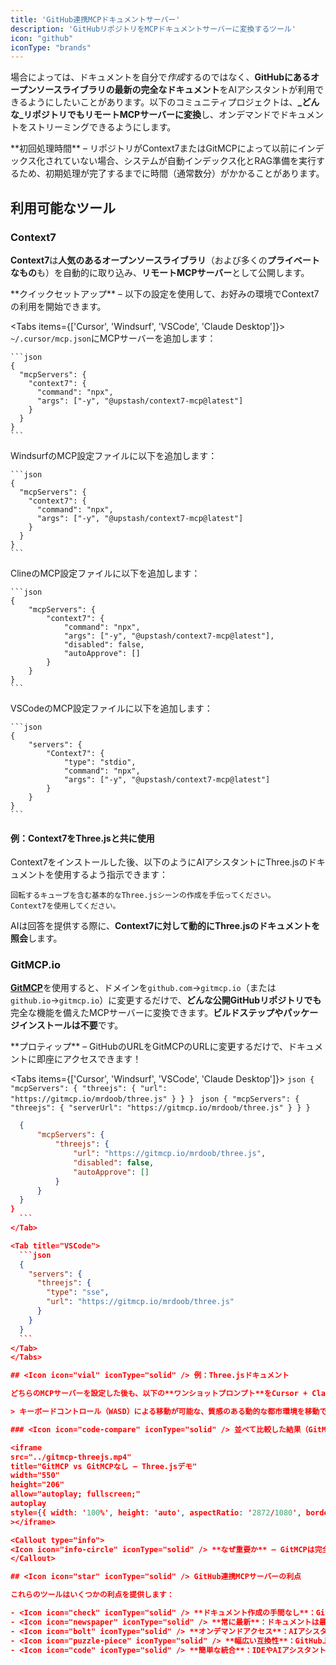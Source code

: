 ```yaml
---
title: 'GitHub連携MCPドキュメントサーバー'
description: 'GitHubリポジトリをMCPドキュメントサーバーに変換するツール'
icon: "github"
iconType: "brands"
---
```


場合によっては、ドキュメントを自分で*作成*するのではなく、**GitHubにあるオープンソースライブラリの最新の完全なドキュメント**をAIアシスタントが利用できるようにしたいことがあります。以下のコミュニティプロジェクトは、**_どんな_リポジトリでもリモートMCPサーバーに変換**し、オンデマンドでドキュメントをストリーミングできるようにします。

<Callout type="warning">
  <Icon icon="clock" iconType="solid" /> **初回処理時間** – リポジトリがContext7またはGitMCPによって以前にインデックス化されていない場合、システムが自動インデックス化とRAG準備を実行するため、初期処理が完了するまでに時間（通常数分）がかかることがあります。
</Callout>

## <Icon icon="toolbox" iconType="solid" /> 利用可能なツール

### <Icon icon="rocket" iconType="solid" /> Context7

**Context7**は**人気のあるオープンソースライブラリ**（および多くの**プライベートなもの**も）を自動的に取り込み、**リモートMCPサーバー**として公開します。

<Callout type="info">
  <Icon icon="bolt" iconType="solid" /> **クイックセットアップ** – 以下の設定を使用して、お好みの環境でContext7の利用を開始できます。
</Callout>

<Tabs items={['Cursor', 'Windsurf', 'VSCode', 'Claude Desktop']}>
  <Tab title="Cursor">
    `~/.cursor/mcp.json`にMCPサーバーを追加します：

    ```json
    {
      "mcpServers": {
        "context7": {
          "command": "npx",
          "args": ["-y", "@upstash/context7-mcp@latest"]
        }
      }
    }
    ```
  </Tab>
  <Tab title="Windsurf">
    WindsurfのMCP設定ファイルに以下を追加します：

    ```json
    {
      "mcpServers": {
        "context7": {
          "command": "npx",
          "args": ["-y", "@upstash/context7-mcp@latest"]
        }
      }
    }
    ```
  </Tab>
  <Tab title="Cline">
    ClineのMCP設定ファイルに以下を追加します：

    ```json
    {
        "mcpServers": {
            "context7": {
                "command": "npx",
                "args": ["-y", "@upstash/context7-mcp@latest"],
                "disabled": false,
                "autoApprove": []
            }
        }
    }
    ```
  </Tab>
  <Tab title="VSCode">
    VSCodeのMCP設定ファイルに以下を追加します：

    ```json
    {
        "servers": {
            "Context7": {
                "type": "stdio",
                "command": "npx",
                "args": ["-y", "@upstash/context7-mcp@latest"]
            }
        }
    }
    ```
  </Tab>
</Tabs>

#### <Icon icon="lightbulb" iconType="solid" /> 例：Context7をThree.jsと共に使用

Context7をインストールした後、以下のようにAIアシスタントにThree.jsのドキュメントを使用するよう指示できます：

```
回転するキューブを含む基本的なThree.jsシーンの作成を手伝ってください。
Context7を使用してください。
```

AIは回答を提供する際に、**Context7に対して動的にThree.jsのドキュメントを照会**します。

### <Icon icon="code-branch" iconType="solid" /> GitMCP.io

[**GitMCP**](https://gitmcp.io)を使用すると、ドメインを`github.com`→`gitmcp.io`（または`github.io`→`gitmcp.io`）に変更するだけで、**どんな公開GitHubリポジトリでも**完全な機能を備えたMCPサーバーに変換できます。**ビルドステップやパッケージインストールは不要**です。

<Callout type="tip">
  <Icon icon="wand-magic-sparkles" iconType="solid" /> **プロティップ** – GitHubのURLをGitMCPのURLに変更するだけで、ドキュメントに即座にアクセスできます！
</Callout>

<Tabs items={['Cursor', 'Windsurf', 'VSCode', 'Claude Desktop']}>
  <Tab title="Cursor">
    ```json
    {
      "mcpServers": {
        "threejs": {
          "url": "https://gitmcp.io/mrdoob/three.js"
        }
      }
    }
    ```
  </Tab>
  <Tab title="Windsurf">
    ```json
    {
      "mcpServers": {
        "threejs": {
          "serverUrl": "https://gitmcp.io/mrdoob/three.js"
        }
      }
    }
    ```
  </Tab>
  <Tab title="Cline">
  ```json
    {
        "mcpServers": {
            "threejs": {
                "url": "https://gitmcp.io/mrdoob/three.js",
                "disabled": false,
                "autoApprove": []
            }
        }
    }
}
    ```
 </Tab>

  <Tab title="VSCode">
    ```json
    {
      "servers": {
        "threejs": {
          "type": "sse",
          "url": "https://gitmcp.io/mrdoob/three.js"
        }
      }
    }
    ```
  </Tab>
</Tabs>

## <Icon icon="vial" iconType="solid" /> 例：Three.jsドキュメント

どちらのMCPサーバーを設定した後も、以下の**ワンショットプロンプト**をCursor + Claudeで使用すると、改善が示されます：

> キーボードコントロール（WASD）による移動が可能な、質感のある動的な都市環境を移動できる、リアルなキャラクターが登場するThree.jsシーンを構築してください。また、リアルな照明と微妙なブルーム効果も実装してください。

### <Icon icon="code-compare" iconType="solid" /> 並べて比較した結果（GitMCP vs. GitMCPなし）

<iframe
  src="../gitmcp-threejs.mp4"
  title="GitMCP vs GitMCPなし – Three.jsデモ"
  width="550"
  height="206"
  allow="autoplay; fullscreen;"
  autoplay
  style={{ width: '100%', height: 'auto', aspectRatio: '2872/1080', border: '0', borderRadius: '0.5rem' }}
></iframe>

<Callout type="info">
  <Icon icon="info-circle" iconType="solid" /> **なぜ重要か** – GitMCPは完全なThree.jsドキュメントをオンデマンドでストリーミングすることで、LLMに正確なAPI詳細（例：`GLTFLoader`、`DirectionalLight.castShadow`、`EffectComposer`など）を提供します。これらの情報は通常、利用できないか古い情報となっているため、大幅に高品質なコード生成が可能になります。
</Callout>

## <Icon icon="star" iconType="solid" /> GitHub連携MCPサーバーの利点

これらのツールはいくつかの利点を提供します：

- <Icon icon="check" iconType="solid" /> **ドキュメント作成の手間なし**：GitHubリポジトリの既存のドキュメントをそのまま利用
- <Icon icon="newspaper" iconType="solid" /> **常に最新**：ドキュメントは最新のリポジトリバージョンから直接取得
- <Icon icon="bolt" iconType="solid" /> **オンデマンドアクセス**：AIアシスタントは必要なときに必要な情報のみを照会
- <Icon icon="puzzle-piece" iconType="solid" /> **幅広い互換性**：GitHub上の事実上すべてのオープンソースプロジェクトで動作
- <Icon icon="code" iconType="solid" /> **簡単な統合**：IDEやAIアシスタントに簡単に追加可能 